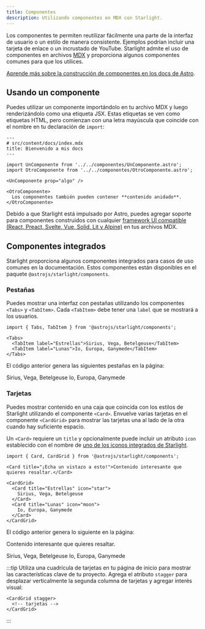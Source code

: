 ```yaml
---
title: Componentes
description: Utilizando componentes en MDX con Starlight.
---
```


Los componentes te permiten reutilizar fácilmente una parte de la interfaz de usuario o un estilo de manera consistente. Ejemplos podrían incluir una tarjeta de enlace o un incrustado de YouTube. Starlight admite el uso de componentes en archivos [MDX](https://mdxjs.com/) y proporciona algunos componentes comunes para que los utilices.

[Aprende más sobre la construcción de componentes en los docs de Astro](https://docs.astro.build/en/core-concepts/astro-components/).

## Usando un componente

Puedes utilizar un componente importándolo en tu archivo MDX y luego renderizándolo como una etiqueta JSX. Estas etiquetas se ven como etiquetas HTML, pero comienzan con una letra mayúscula que coincide con el nombre en tu declaración de `import`:

```mdx
---
# src/content/docs/index.mdx
title: Bienvenido a mis docs
---

import UnComponente from '../../componentes/UnComponente.astro';
import OtroComponente from '../../componentes/OtroComponente.astro';

<UnComponente prop="algo" />

<OtroComponente>
  Los componentes también pueden contener **contenido anidado**.
</OtroComponente>
```

Debido a que Starlight está impulsado por Astro, puedes agregar soporte para componentes construidos con cualquier [framework UI compatible (React, Preact, Svelte, Vue, Solid, Lit y Alpine)](https://docs.astro.build/en/core-concepts/framework-components/) en tus archivos MDX.

## Componentes integrados

Starlight proporciona algunos componentes integrados para casos de uso comunes en la documentación. Estos componentes están disponibles en el paquete `@astrojs/starlight/components`.

### Pestañas


Puedes mostrar una interfaz con pestañas utilizando los componentes `<Tabs>` y `<TabItem>`. Cada `<TabItem>` debe tener una `label` que se mostrará a los usuarios.

```mdx
import { Tabs, TabItem } from '@astrojs/starlight/components';

<Tabs>
  <TabItem label="Estrellas">Sirius, Vega, Betelgeuse</TabItem>
  <TabItem label="Lunas">Io, Europa, Ganymede</TabItem>
</Tabs>
```

El código anterior genera las siguientes pestañas en la página:

<Tabs>
  <TabItem label="Estrellas">Sirius, Vega, Betelgeuse</TabItem>
  <TabItem label="Lunas">Io, Europa, Ganymede</TabItem>
</Tabs>

### Tarjetas


Puedes mostrar contenido en una caja que coincida con los estilos de Starlight utilizando el componente `<Card>`. Envuelve varias tarjetas en el componente `<CardGrid>` para mostrar las tarjetas una al lado de la otra cuando hay suficiente espacio.

Un `<Card>` requiere un `title` y opcionalmente puede incluir un atributo `icon` establecido con el nombre de [uno de los iconos integrados de Starlight](https://github.com/withastro/starlight/blob/main/packages/starlight/components/Icons.ts).

```mdx
import { Card, CardGrid } from '@astrojs/starlight/components';

<Card title="¡Echa un vistazo a esto!">Contenido interesante que quieres resaltar.</Card>

<CardGrid>
  <Card title="Estrellas" icon="star">
    Sirius, Vega, Betelgeuse
  </Card>
  <Card title="Lunas" icon="moon">
    Io, Europa, Ganymede
  </Card>
</CardGrid>
```

El código anterior genera lo siguiente en la página:

<Card title="¡Echa un vistazo a esto!">Contenido interesante que quieres resaltar.</Card>

<CardGrid>
  <Card title="Estrellas" icon="star">
    Sirius, Vega, Betelgeuse
  </Card>
  <Card title="Lunas" icon="moon">
    Io, Europa, Ganymede
  </Card>
</CardGrid>

:::tip
Utiliza una cuadrícula de tarjetas en tu página de inicio para mostrar las características clave de tu proyecto. Agrega el atributo `stagger` para desplazar verticalmente la segunda columna de tarjetas y agregar interés visual:

```astro
<CardGrid stagger>
  <!-- tarjetas -->
</CardGrid>
```

:::
